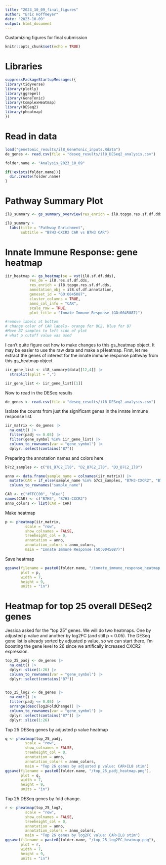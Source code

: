 ---
title: "2023_10_09_final_figures"
author: "Eric Hoffmeyer"
date: "2023-10-09"
output: html_document
---

Customizing figures for final submission

```{r setup, include=FALSE}
knitr::opts_chunk$set(echo = TRUE)
```

# Libraries

```{r}
suppressPackageStartupMessages({
library(tidyverse)
library(plotly)
library(ggrepel)
library(GeneTonic)
library(ComplexHeatmap)
library(DESeq2)
library(pheatmap)
})
```

# Read in data

```{r load genetonic inputs}
load("genetonic_results/il8_GeneTonic_inputs.Rdata")
de_genes <- read.csv(file = "deseq_results/il8_DESeq2_analysis.csv")
```

```{r dir folders}
folder.name <- "Analysis_2023_10_09"

if(!exists(folder.name)){
  dir.create(folder.name)
}
```


# Pathway Summary Plot

```{r pathway plot}
il8_summary <- gs_summary_overview(res_enrich = il8.topgo.res.sf.df.dds, n_gs = 15)

il8_summary +
  labs(title = "Pathway Enrichment",
       subtitle = "B7H3-CXCR2 CAR vs B7H3 CAR")
```


# Innate Immune Response: gene heatmap

```{r IIR heatmap}
iir_heatmap <- gs_heatmap(se = vst(il8.sf.df.dds),
           res_de = il8.res.sf.df.dds,
           res_enrich = il8.topgo.res.sf.df.dds,
           annotation_obj = il8.sf.df.annotation,
           geneset_id = "GO:0045087",
           cluster_columns = TRUE,
           anno_col_info = "CAR",
           scale_row = TRUE,
           plot_title = "Innate Immune Response (GO:0045087)")

#remove labels at bottom
# change color of CAR labels- orange for BC2, blue for B7
#Move B7 samples to left side of plot
# what p cutoff value was used
```

I can't quite figure out how to make changes to this gs_heatmap object. It may be easier to use the raw data and make a pHeatmap. First, let me extract the genes of interest for the innate immune response pathway from this gs_heatmap object

```{r}
iir_gene_list <- il8_summary$data[[12,4]] |> 
  strsplit(split = ",")

iir_gene_list <- iir_gene_list[[1]]
```

Now to read in the DESeq results

```{r}
de_genes <- read.csv(file = "deseq_results/il8_DESeq2_analysis.csv")
```

Isolate the counts from just the significant genes in the innate immune response list.

```{r}
iir_matrix <- de_genes |> 
  na.omit() |> 
  filter(padj <= 0.05) |>
  filter(gene_symbol %in% iir_gene_list) |> 
  column_to_rownames(var = "gene_symbol") |> 
  dplyr::select(contains("B7"))
```

Preparing the annotation names and colors here

```{r}
b7c2_samples <- c("D1_B7C2_Il8", "D2_B7C2_Il8", "D3_B7C2_Il8")

anno <- data.frame(sample_name = colnames(iir_matrix)) |> 
  mutate(CAR = if_else(sample_name %in% b7c2_samples, "B7H3-CXCR2", "B7H3")) |> 
  column_to_rownames("sample_name")

CAR <- c("#FFCC00", "blue")
names(CAR) <- c("B7H3", "B7H3-CXCR2")
anno_colors <- list(CAR = CAR)
```

Make heatmap

```{r}
p <- pheatmap(iir_matrix, 
         scale = "row",
         show_colnames = FALSE,
         treeheight_col = 0,
         annotation = anno,
         annotation_colors = anno_colors,
         main = "Innate Immune Response (GO:0045087)")
```

Save heatmap

```{r}
ggsave(filename = paste0(folder.name, "/innate_immune_response_heatmap.png"),
       plot = p,
       width = 7,
       height = 9,
       units = "in")
```


# Heatmap for top 25 overall DESeq2 genes

Jessica asked for the "top 25" genes. We will do two heatmaps. One by adjusted p value and another by log2FC (and still p < 0.05).
The DESeq gene list is already sorted by adjusted p value, so we can start there. I'm boosting the gene level to 26 since we artifically increased CXCR2 expression.

```{r}
top_25_padj <- de_genes |> 
  na.omit() |> 
  dplyr::slice(1:26) |> 
  column_to_rownames(var = "gene_symbol") |> 
  dplyr::select(contains("B7"))
  
```


```{r}
top_25_log2 <- de_genes |> 
  na.omit() |> 
  filter(padj <= 0.05) |> 
  arrange(desc(log2FoldChange)) |> 
  column_to_rownames(var = "gene_symbol") |> 
  dplyr::select(contains("B7")) |> 
  dplyr::slice(1:26)
```

Top 25 DESeq genes by adjusted p value heatmap

```{r}
q <- pheatmap(top_25_padj,
         scale = "row",
         show_colnames = FALSE,
         treeheight_col = 0,
         annotation = anno,
         annotation_colors = anno_colors,
         main = "Top 26 genes by adjusted p value: CAR+IL8 stim")
ggsave(filename = paste0(folder.name, "/top_25_padj_heatmap.png"),
       plot = q,
       width = 7,
       height = 9,
       units = "in")
```

Top 25 DESeq genes by fold change.

```{r}
r <- pheatmap(top_25_log2,
         scale = "row",
         show_colnames = FALSE,
         treeheight_col = 0,
         annotation = anno,
         annotation_colors = anno_colors,
         main = "Top 26 genes by log2FC value: CAR+IL8 stim")
ggsave(filename = paste0(folder.name, "/top_25_log2FC_heatmap.png"),
       plot = r,
       width = 7,
       height = 9,
       units = "in")
```


















